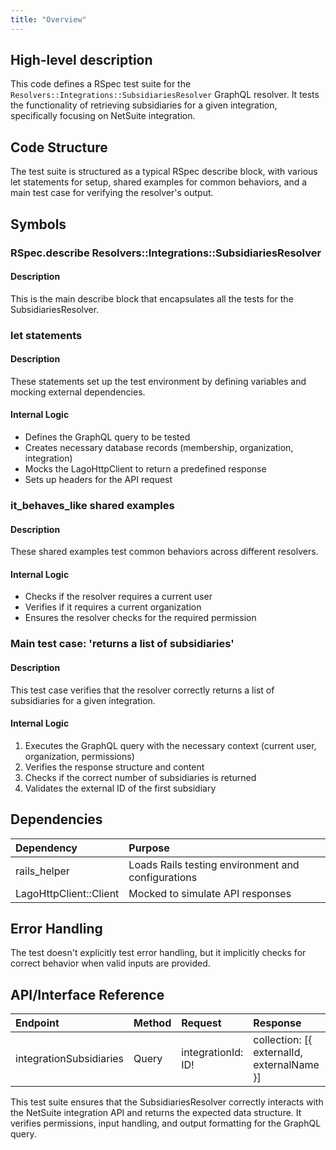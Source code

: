 ```yaml
---
title: "Overview"
---
```


## High-level description
This code defines a RSpec test suite for the `Resolvers::Integrations::SubsidiariesResolver` GraphQL resolver. It tests the functionality of retrieving subsidiaries for a given integration, specifically focusing on NetSuite integration.

## Code Structure
The test suite is structured as a typical RSpec describe block, with various let statements for setup, shared examples for common behaviors, and a main test case for verifying the resolver's output.

## Symbols

### RSpec.describe Resolvers::Integrations::SubsidiariesResolver
#### Description
This is the main describe block that encapsulates all the tests for the SubsidiariesResolver.

### let statements
#### Description
These statements set up the test environment by defining variables and mocking external dependencies.

#### Internal Logic
- Defines the GraphQL query to be tested
- Creates necessary database records (membership, organization, integration)
- Mocks the LagoHttpClient to return a predefined response
- Sets up headers for the API request

### it_behaves_like shared examples
#### Description
These shared examples test common behaviors across different resolvers.

#### Internal Logic
- Checks if the resolver requires a current user
- Verifies if it requires a current organization
- Ensures the resolver checks for the required permission

### Main test case: 'returns a list of subsidiaries'
#### Description
This test case verifies that the resolver correctly returns a list of subsidiaries for a given integration.

#### Internal Logic
1. Executes the GraphQL query with the necessary context (current user, organization, permissions)
2. Verifies the response structure and content
3. Checks if the correct number of subsidiaries is returned
4. Validates the external ID of the first subsidiary

## Dependencies
| Dependency | Purpose |
|:-----------|:--------|
| rails_helper | Loads Rails testing environment and configurations |
| LagoHttpClient::Client | Mocked to simulate API responses |

## Error Handling
The test doesn't explicitly test error handling, but it implicitly checks for correct behavior when valid inputs are provided.

## API/Interface Reference
| Endpoint | Method | Request | Response | Description |
|:---------|:-------|:--------|:---------|:------------|
| integrationSubsidiaries | Query | integrationId: ID! | collection: [{ externalId, externalName }] | Retrieves subsidiaries for a given integration |

This test suite ensures that the SubsidiariesResolver correctly interacts with the NetSuite integration API and returns the expected data structure. It verifies permissions, input handling, and output formatting for the GraphQL query.